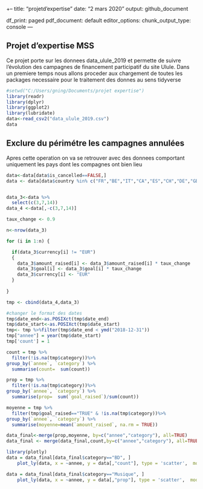 +--
title: "projetd'expertise"
date: "2 mars 2020"
output: github_document

df_print: paged
pdf_document: default
editor_options:
chunk_output_type: console
---

## Projet d'expertise MSS

Ce projet porte sur les donnees data_ulule_2019 et permette de suivre l’évolution des campagnes de financement participatif du site Ulule. Dans un premiere temps nous allons proceder aux  chargement de toutes les packages necessaire pour le traitement des donnes au sens tidyverse

```r
#setwd("C:/Users/gning/Documents/projet expertise")
library(readr)
library(dplyr)
library(ggplot2)
library(lubridate)
data<-read_csv2("data_ulule_2019.csv")
data


```



##	Exclure du périmétre les campagnes annulées
Apres cette operation on va se retrouver avec des donnees comportant uniquement les pays dont les compagnes ont bien lieu



```r

data<-data[data$is_cancelled==FALSE,]
data <- data[data$country %in% c("FR","BE","IT","CA","ES","CH","DE","GB"),]


data_3<-data %>% 
  select(c(3,7,14))
data_4 <-data[,-c(3,7,14)]

taux_change <- 0.9

n<-nrow(data_3)

for (i in 1:n) {

  if(data_3$currency[i] != "EUR")
  {
    data_3$amount_raised[i] <- data_3$amount_raised[i] * taux_change
    data_3$goal[i] <- data_3$goal[i] * taux_change
    data_3$currency[i] <- "EUR"
  }
  
}

tmp <- cbind(data_4,data_3)

#changer le format des dates
tmp$date_end<-as.POSIXct(tmp$date_end)
tmp$date_start<-as.POSIXct(tmp$date_start)
tmp<- tmp %>%filter(tmp$date_end < ymd("2018-12-31"))
tmp["annee"] = year(tmp$date_start)
tmp['count'] = 1 

count = tmp %>% 
  filter(!is.na(tmp$category))%>% 
group_by(`annee`, `category`) %>% 
  summarise(count=  sum(count))

prop = tmp %>% 
  filter(!is.na(tmp$category))%>% 
group_by(`annee`, `category`) %>% 
  summarise(prop=  sum(`goal_raised`)/sum(count))

moyenne = tmp %>% 
  filter(tmp$goal_raised=="TRUE" & !is.na(tmp$category))%>% 
group_by(`annee`, `category`) %>% 
  summarise(moyenne=mean(`amount_raised`, na.rm = TRUE))

data_final<-merge(prop,moyenne, by=c("annee","category"), all=TRUE)
data_final <- merge(data_final,count,by=c("annee","category"), all=TRUE)

```

```r
library(plotly)
data = data_final[data_final$category=="BD", ]
    plot_ly(data, x = ~annee, y = data[,"count"], type = 'scatter',  mode = 'lines')
```


```r
data = data_final[data_final$category=="Musique", ]
    plot_ly(data, x = ~annee, y = data[,"prop"], type = 'scatter',  mode = 'lines')
```
    
